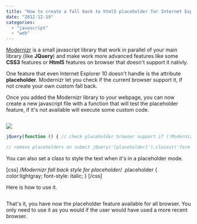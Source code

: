 ```yaml
---
title: "How to create a fall back to html5 placeholder for Internet Explorer with Modernizr library"
date: "2012-12-19"
categories: 
  - "javascript"
  - "web"
---
```


[Modernizr](http://modernizr.com/) is a small javascript library that work in parallel of your main library (like **JQuery**) and make work more advanced features like some **CSS3** features or **Html5** features on browser that doesn't support it nativly.

One feature that even Internet Explorer 10 doesn't handle is the attribute **placeholder**. Modernizr let you check if the current browser support it, if not create your own custom fall back.

Once you added the Modernizr library to your webpage, you can now create a new javascript file with a function that will test the placeholder feature, if it's not available will execute some custom code.


```html  <script src="/Scripts/Libs/jquery-1.8.2.js" type="text/javascript"> </script> <script src="/Scripts/Libs/modernizr-1.7.min.js" type="text/javascript"> </script> 
``` 

![](images/placeholder.png)

```typescript
jQuery(function () { // check placeholder browser support if (!Modernizr.input.placeholder) { // set placeholder values jQuery(this).find('[placeholder]').each(function () { if (jQuery(this).val() == '') // if field is empty { jQuery(this).val(jQuery(this).attr('placeholder')); jQuery(this).addClass('placeholder'); } }); // focus and blur of placeholders jQuery('[placeholder]').focus(function () { if (jQuery(this).val() == jQuery(this).attr('placeholder')) { jQuery(this).val(''); jQuery(this).removeClass('placeholder'); } } ).blur(function () { if (jQuery(this).val() == '' || jQuery(this).val() == jQuery(this).attr('placeholder')) { jQuery(this).val(jQuery(this).attr('placeholder')); jQuery(this).addClass('placeholder'); } } );

// remove placeholders on submit jQuery('[placeholder]').closest('form').submit(function () { jQuery(this).find('[placeholder]').each(function () { if (jQuery(this).val() == jQuery(this).attr('placeholder')) { jQuery(this).val(''); } }); }); } }); 
``` 


You can also set a class to style the text when it's in a placeholder mode.

[css] /*Modernizr fall back style for placeholder*/ .placeholder { color:lightgray; font-style: italic; } [/css]

Here is how to use it.


```html  <input type="text" placeholder="This is a placeholder text"/> 
``` 

That's it, you have now the placeholder feature available for all browser. You only need to use it as you would if the user would have used a more recent browser.
